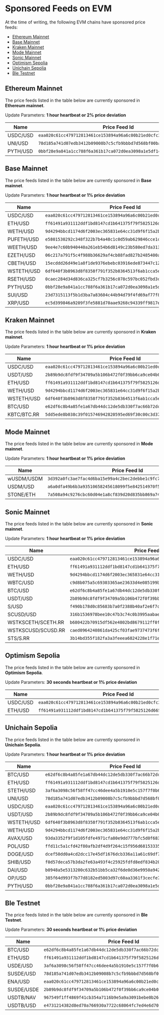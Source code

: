 # Sponsored Feeds on EVM

At the time of writing, the following EVM chains have sponsored price feeds:

- [Ethereum Mainnet](#ethereum-mainnet)
- [Base Mainnet](#base-mainnet)
- [Kraken Mainnet](#kraken-mainnet)
- [Mode Mainnet](#mode-mainnet)
- [Sonic Mainnet](#sonic-mainnet)
- [Optimism Sepolia](#optimism-sepolia)
- [Unichain Sepolia](#unichain-sepolia)
- [Ble Testnet](#ble-testnet)

## Ethereum Mainnet

The price feeds listed in the table below are currently sponsored in **Ethereum mainnet**.

Update Parameters: **1 hour heartbeat or 2% price deviation**

| Name     | Price Feed Id                                                      |
| -------- | ------------------------------------------------------------------ |
| USDC/USD | `eaa020c61cc479712813461ce153894a96a6c00b21ed0cfc2798d1f9a9e9c94a` |
| UNI/USD  | `78d185a741d07edb3412b09008b7c5cfb9bbbd7d568bf00ba737b456ba171501` |
| PYTH/USD | `0bbf28e9a841a1cc788f6a361b17ca072d0ea3098a1e5df1c3922d06719579ff` |

## Base Mainnet

The price feeds listed in the table below are currently sponsored in **Base mainnet**.

Update Parameters: **1 hour heartbeat or 1% price deviation**

| Name       | Price Feed Id                                                      |
| ---------- | ------------------------------------------------------------------ |
| USDC/USD   | `eaa020c61cc479712813461ce153894a96a6c00b21ed0cfc2798d1f9a9e9c94a` |
| ETH/USD    | `ff61491a931112ddf1bd8147cd1b641375f79f5825126d665480874634fd0ace` |
| WETH/USD   | `9d4294bbcd1174d6f2003ec365831e64cc31d9f6f15a2b85399db8d5000960f6` |
| PUFETH/USD | `e5801530292c348f322b7b4a48c1c0d59ab629846cce1c816fc27aee2054b560` |
| WEETH/USD  | `9ee4e7c60b940440a261eb54b6d8149c23b580ed7da3139f7f08f4ea29dad395` |
| EZETH/USD  | `06c217a791f5c4f988b36629af4cb88fad827b2485400a358f3b02886b54de92` |
| CBETH/USD  | `15ecddd26d49e1a8f1de9376ebebc03916ede873447c1255d2d5891b92ce5717` |
| WSTETH/USD | `6df640f3b8963d8f8358f791f352b8364513f6ab1cca5ed3f1f7b5448980e784` |
| RSETH/USD  | `0caec284d34d836ca325cf7b3256c078c597bc052fbd3c0283d52b581d68d71f` |
| PYTH/USD   | `0bbf28e9a841a1cc788f6a361b17ca072d0ea3098a1e5df1c3922d06719579ff` |
| SUI/USD    | `23d7315113f5b1d3ba7a83604c44b94d79f4fd69af77f804fc7f920a6dc65744` |
| XRP/USD    | `ec5d399846a9209f3fe5881d70aae9268c94339ff9817e8d18ff19fa05eea1c8` |

## Kraken Mainnet

The price feeds listed in the table below are currently sponsored in **Kraken mainnet**.

Update Parameters: **1 hour heartbeat or 1% price deviation**

| Name        | Price Feed Id                                                      |
| ----------- | ------------------------------------------------------------------ |
| USDC/USD    | `eaa020c61cc479712813461ce153894a96a6c00b21ed0cfc2798d1f9a9e9c94a` |
| USDT/USD    | `2b89b9dc8fdf9f34709a5b106b472f0f39bb6ca9ce04b0fd7f2e971688e2e53b` |
| ETH/USD     | `ff61491a931112ddf1bd8147cd1b641375f79f5825126d665480874634fd0ace` |
| WETH/USD    | `9d4294bbcd1174d6f2003ec365831e64cc31d9f6f15a2b85399db8d5000960f6` |
| WSTETH/USD  | `6df640f3b8963d8f8358f791f352b8364513f6ab1cca5ed3f1f7b5448980e784` |
| BTC/USD     | `e62df6c8b4a85fe1a67db44dc12de5db330f7ac66b72dc658afedf0f4a415b43` |
| KBTC/BTC.RR | `5dd5ede8b038c39f015746942820595ed69f30c00c3d3700f01d9ec55e027700` |

## Mode Mainnet

The price feeds listed in the table below are currently sponsored in **Mode mainnet**.

Update Parameters: **1 hour heartbeat or 1% price deviation**

| Name       | Price Feed Id                                                      |
| ---------- | ------------------------------------------------------------------ |
| wUSDM/USDM | `3d392a0fc3ae7fac4d6ba15e99a4c2bec2debbe1c9fc7d950ec0972ee716f559` |
| USDM/USD   | `a6a0dfa49b6b3a93510658245618099f5e842514970f596cf64fad9e0d658193` |
| STONE/ETH  | `7a508a94c9276cbc60d04e1a8cf839d20d835bb869a74487dfffa8f1bfd1ce42` |

## Sonic Mainnet

The price feeds listed in the table below are currently sponsored in **Sonic mainnet**.

Update Parameters: **1 hour heartbeat or 1% price deviation**

| Name               | Price Feed Id                                                      |
| ------------------ | ------------------------------------------------------------------ |
| USDC/USD           | `eaa020c61cc479712813461ce153894a96a6c00b21ed0cfc2798d1f9a9e9c94a` |
| ETH/USD            | `ff61491a931112ddf1bd8147cd1b641375f79f5825126d665480874634fd0ace` |
| WETH/USD           | `9d4294bbcd1174d6f2003ec365831e64cc31d9f6f15a2b85399db8d5000960f6` |
| WBTC/USD           | `c9d8b075a5c69303365ae23633d4e085199bf5c520a3b90fed1322a0342ffc33` |
| BTC/USD            | `e62df6c8b4a85fe1a67db44dc12de5db330f7ac66b72dc658afedf0f4a415b43` |
| USDT/USD           | `2b89b9dc8fdf9f34709a5b106b472f0f39bb6ca9ce04b0fd7f2e971688e2e53b` |
| S/USD              | `f490b178d0c85683b7a0f2388b40af2e6f7c90cbe0f96b31f315f08d0e5a2d6d` |
| SCUSD/USD          | `316b1536978bee10c47b3c74c0b3995aabae973a3351621680a2aa383aca77b8` |
| WSTKSCETH/SCETH.RR | `b680422b70915df562e4802bd8679112ff0f6b0a29ec2c3762ae2720eda01e58` |
| WSTKSCUSD/SCUSD.RR | `caed0964240861da425cf03fae9737473f6f031fb80cbbd73c3fb8cddd7a2204` |
| STS/S.RR           | `3b14bd355f182fa3a3feeea6824228e1f71e7c221a37bc91e8307280aee6a803` |

## Optimism Sepolia

The price feeds listed in the table below are currently sponsored in **Optimism Sepolia**.

Update Parameters: **30 seconds heartbeat or 1% price deviation**

| Name     | Price Feed Id                                                      |
| -------- | ------------------------------------------------------------------ |
| USDC/USD | `eaa020c61cc479712813461ce153894a96a6c00b21ed0cfc2798d1f9a9e9c94a` |
| ETH/USD  | `ff61491a931112ddf1bd8147cd1b641375f79f5825126d665480874634fd0ace` |

## Unichain Sepolia

The price feeds listed in the table below are currently sponsored in **Unichain Sepolia**.

Update Parameters: **1 hour heartbeat or 1% price deviation**

| Name       | Price Feed Id                                                      |
| ---------- | ------------------------------------------------------------------ |
| BTC/USD    | `e62df6c8b4a85fe1a67db44dc12de5db330f7ac66b72dc658afedf0f4a415b43` |
| ETH/USD    | `ff61491a931112ddf1bd8147cd1b641375f79f5825126d665480874634fd0ace` |
| STETH/USD  | `3af6a3098c56f58ff47cc46dee4a5b1910e5c157f7f0b665952445867470d61f` |
| UNI/USD    | `78d185a741d07edb3412b09008b7c5cfb9bbbd7d568bf00ba737b456ba171501` |
| USDC/USD   | `eaa020c61cc479712813461ce153894a96a6c00b21ed0cfc2798d1f9a9e9c94a` |
| USDT/USD   | `2b89b9dc8fdf9f34709a5b106b472f0f39bb6ca9ce04b0fd7f2e971688e2e53b` |
| WSTETH/USD | `6df640f3b8963d8f8358f791f352b8364513f6ab1cca5ed3f1f7b5448980e784` |
| WETH/USD   | `9d4294bbcd1174d6f2003ec365831e64cc31d9f6f15a2b85399db8d5000960f6` |
| AVAX/USD   | `93da3352f9f1d105fdfe4971cfa80e9dd777bfc5d0f683ebb6e1294b92137bb7` |
| POL/USD    | `ffd11c5a1cfd42f80afb2df4d9f264c15f956d68153335374ec10722edd70472` |
| DOGE/USD   | `dcef50dd0a4cd2dcc17e45df1676dcb336a11a61c69df7a0299b0150c672d25c` |
| SHIB/USD   | `f0d57deca57b3da2fe63a493f4c25925fdfd8edf834b20f93e1f84dbd1504d4a` |
| DAI/USD    | `b0948a5e5313200c632b51bb5ca32f6de0d36e9950a942d19751e833f70dabfd` |
| OP/USD     | `385f64d993f7b77d8182ed5003d97c60aa3361f3cecfe711544d2d59165e9bdf` |
| PYTH/USD   | `0bbf28e9a841a1cc788f6a361b17ca072d0ea3098a1e5df1c3922d06719579ff` |

## Ble Testnet

The price feeds listed in the table below are currently sponsored in **Ble Testnet**.

Update Parameters: **30 seconds heartbeat or 1% price deviation**

| Name       | Price Feed Id                                                      |
| ---------- | ------------------------------------------------------------------ |
| BTC/USD    | `e62df6c8b4a85fe1a67db44dc12de5db330f7ac66b72dc658afedf0f4a415b43` |
| ETH/USD    | `ff61491a931112ddf1bd8147cd1b641375f79f5825126d665480874634fd0ace` |
| USDE/USD   | `3af6a3098c56f58ff47cc46dee4a5b1910e5c157f7f0b665952445867470d61f` |
| SUSDE/USD  | `78d185a741d07edb3412b09008b7c5cfb9bbbd7d568bf00ba737b456ba171501` |
| ENA/USD    | `eaa020c61cc479712813461ce153894a96a6c00b21ed0cfc2798d1f9a9e9c94a` |
| SUSDE/USDE | `2b89b9dc8fdf9f34709a5b106b472f0f39bb6ca9ce04b0fd7f2e971688e2e53b` |
| USDTB/NAV  | `967549f1ff4869f41cb354a7116b9e5a9a3091bebe0b2640eeed745ca1f7f90b` |
| USDTB/USD  | `e4731214382d8ed70a766930a7722c68064fc7ed4e6d70dbce3c84d4be81bc92` |
